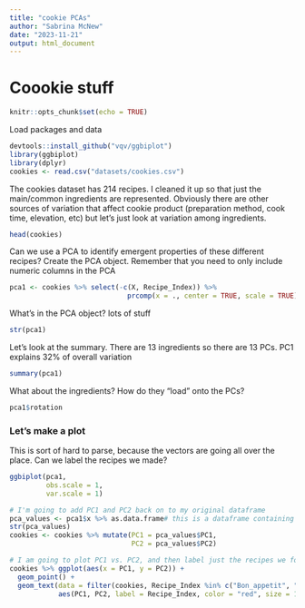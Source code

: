 ```yaml
---
title: "cookie PCAs"
author: "Sabrina McNew"
date: "2023-11-21"
output: html_document
---
```

# Coookie stuff

```r
knitr::opts_chunk$set(echo = TRUE)
```

Load packages and data
```r
devtools::install_github("vqv/ggbiplot")
library(ggbiplot)
library(dplyr)
cookies <- read.csv("datasets/cookies.csv")
```

The cookies dataset has 214 recipes. I cleaned it up so that just the main/common
ingredients are represented. Obviously there are other sources of variation that 
affect cookie product (preparation method, cook time, elevation, etc) but let's 
just look at variation among ingredients. 

```r
head(cookies)
```

Can we use a PCA to identify emergent properties of these different recipes? 
Create the PCA object. Remember that you need to only include numeric columns in the PCA
```r
pca1 <- cookies %>% select(-c(X, Recipe_Index)) %>% 
                             prcomp(x = ., center = TRUE, scale = TRUE)
```

What's in the PCA object? lots of stuff
```r
str(pca1)

```
Let's look at the summary. There are 13 ingredients so there are 13 PCs. 
PC1 explains 32% of overall variation
```r
summary(pca1)
```

What about the ingredients? How do they "load" onto the PCs?
```r
pca1$rotation
```
### Let's make a plot
This is sort of hard to parse, because the vectors are going all over the place. 
Can we label the recipes we made? 
```r
ggbiplot(pca1,
         obs.scale = 1,
         var.scale = 1)
```
```r
# I'm going to add PC1 and PC2 back on to my original dataframe 
pca_values <- pca1$x %>% as.data.frame# this is a dataframe containing the PC values
str(pca_values)
cookies <- cookies %>% mutate(PC1 = pca_values$PC1,
                              PC2 = pca_values$PC2)

# I am going to plot PC1 vs. PC2, and then label just the recipes we focused on
cookies %>% ggplot(aes(x = PC1, y = PC2)) +
  geom_point() +
  geom_text(data = filter(cookies, Recipe_Index %in% c("Bon_appetit", "joy", "betty", "H_A", "yum")),
            aes(PC1, PC2, label = Recipe_Index, color = "red", size = 14))

```

\

